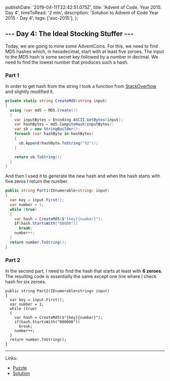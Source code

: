   publishDate: '2019-04-11T22:42:51.075Z',
  title: 'Advent of Code. Year 2015. Day 4',
  timeToRead: '2 min',
  description: 'Solution to Advent of Code Year 2015 - Day 4',
  tags: ['aoc-2015'],
};

## --- Day 4: The Ideal Stocking Stuffer ---

Today, we are going to mine some AdventCoins. For this, we need to find MD5 hashes which, in hexadecimal, start with at least five zeroes. The input to the MD5 hash is some secret key followed by a number in decimal. We need to find the lowest number that produces such a hash.

### Part 1

In order to get hash from the string I took a function from [StackOverflow](https://stackoverflow.com/questions/11454004/calculate-a-md5-hash-from-a-string) and slightly modified it.

```csharp
private static string CreateMd5(string input)
{
  using (var md5 = MD5.Create())
  {
    var inputBytes = Encoding.ASCII.GetBytes(input);
    var hashBytes = md5.ComputeHash(inputBytes);
    var sb = new StringBuilder();
    foreach (var hashByte in hashBytes)
    {
      sb.Append(hashByte.ToString("X2"));
    }

    return sb.ToString();
  }
}
```

And then I used it to generate the new hash and when the hash starts with five zeros I return the number.

```csharp
public string Part1(IEnumerable<string> input)
{
  var key = input.First();
  var number = 1;
  while (true)
  {
    var hash = CreateMd5($"{key}{number}");
    if(hash.StartsWith("00000"))
      break;
    number++;
  }
  return number.ToString();
}
```

### Part 2

In the second part, I need to find the hash that starts at least with **6 zeroes**. The resulting code is essentially the same except one line where I check hash for six zeroes.

```csharp{8}
public string Part2(IEnumerable<string> input)
{
  var key = input.First();
  var number = 1;
  while (true)
  {
    var hash = CreateMd5($"{key}{number}");
    if(hash.StartsWith("000000"))
      break;
    number++;
  }
  return number.ToString();
}
```

- - -

Links:

* [Puzzle](https://adventofcode.com/2015/day/4)
* [Solution](https://github.com/PDmatrix/advent-of-code/tree/master/CSharp/Solutions/2015/4)
